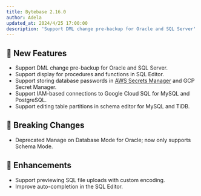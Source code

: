 ```yaml
---
title: Bytebase 2.16.0
author: Adela
updated_at: 2024/4/25 17:00:00
description: 'Support DML change pre-backup for Oracle and SQL Server'
---
```



## 🚀 New Features

- Support DML change pre-backup for Oracle and SQL Server.
- Support display for procedures and functions in SQL Editor.
- Support storing database passwords in [AWS Secrets Manager](/get-started/instance/#aws-secrets-manager) and GCP Secret Manager.
- Support IAM-based connections to Google Cloud SQL for MySQL and PostgreSQL.
- Support editing table partitions in schema editor for MySQL and TiDB.

## 🔔 Breaking Changes

- Deprecated Manage on Database Mode for Oracle; now only supports Schema Mode.

## 🎄 Enhancements

- Support previewing SQL file uploads with custom encoding.
- Improve auto-completion in the SQL Editor.

<InstallUpgrade />
